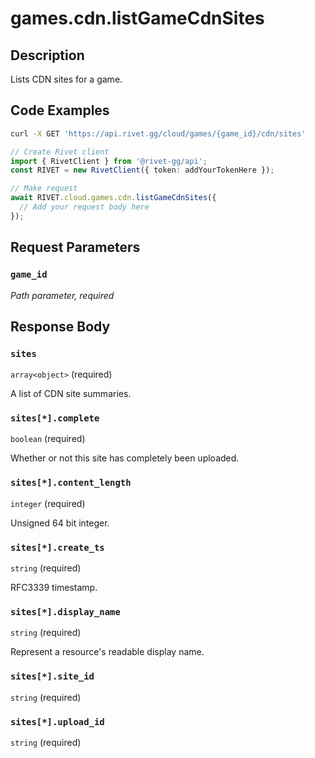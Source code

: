 

# games.cdn.listGameCdnSites

## Description

Lists CDN sites for a game.


## Code Examples

<CodeGroup title='Request' tag='GET' label='https://api.rivet.gg/cloud/games/{game_id}/cdn/sites'>

```bash {{ "title": "cURL" }}
curl -X GET 'https://api.rivet.gg/cloud/games/{game_id}/cdn/sites'
```

```ts
// Create Rivet client
import { RivetClient } from '@rivet-gg/api';
const RIVET = new RivetClient({ token: addYourTokenHere });

// Make request
await RIVET.cloud.games.cdn.listGameCdnSites({
  // Add your request body here
});
```

</CodeGroup>


## Request Parameters


### `game_id`

_Path parameter, required_





## Response Body

### `sites`

`array<object>` (required)

A list of CDN site summaries.

### `sites[*].complete`

`boolean` (required)

Whether or not this site has completely been uploaded.

### `sites[*].content_length`

`integer` (required)

Unsigned 64 bit integer.

### `sites[*].create_ts`

`string` (required)

RFC3339 timestamp.

### `sites[*].display_name`

`string` (required)

Represent a resource's readable display name.

### `sites[*].site_id`

`string` (required)

### `sites[*].upload_id`

`string` (required)



